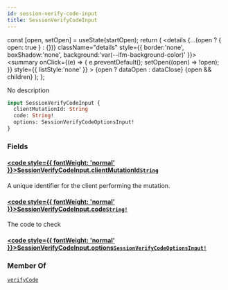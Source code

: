 ```yaml
---
id: session-verify-code-input
title: SessionVerifyCodeInput
---
```









  const [open, setOpen] = useState(startOpen);
  return (
    <details {...(open ? { open: true } : {})} className="details" style={{ border:'none', boxShadow:'none', background:'var(--ifm-background-color)' }}>
      <summary
        onClick={(e) => {
          e.preventDefault();
          setOpen((open) => !open);
        }}
        style={{ listStyle:'none' }}
      >
      {open ? dataOpen : dataClose}
      </summary>
      {open && children}
    </details>
  );
};








No description


```graphql
input SessionVerifyCodeInput {
  clientMutationId: String
  code: String!
  options: SessionVerifyCodeOptionsInput!
}
```




### Fields

#### [<code style={{ fontWeight: 'normal' }}>SessionVerifyCodeInput.<b>clientMutationId</b></code>](#)<Bullet />[`String`](/gql-api/types/scalars/string.mdx) <Badge class="badge badge--secondary" text="scalar"/> 
A unique identifier for the client performing the mutation.


#### [<code style={{ fontWeight: 'normal' }}>SessionVerifyCodeInput.<b>code</b></code>](#)<Bullet />[`String!`](/gql-api/types/scalars/string.mdx) <Badge class="badge badge--secondary" text="non-null"/> <Badge class="badge badge--secondary" text="scalar"/> 
The code to check


#### [<code style={{ fontWeight: 'normal' }}>SessionVerifyCodeInput.<b>options</b></code>](#)<Bullet />[`SessionVerifyCodeOptionsInput!`](/gql-api/types/inputs/session-verify-code-options-input.mdx) <Badge class="badge badge--secondary" text="non-null"/> <Badge class="badge badge--secondary" text="input"/> 







### Member Of

[`verifyCode`](/gql-api/api/mutations/verify-code.mdx)  <Badge class="badge badge--secondary" text="mutation"/>

